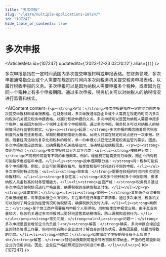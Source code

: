 ```yaml
---
title: "多次申报"
slug: "/learn/multiple-applications-107247"
id: "107247"
hide_table_of_contents: true
---
```



# 多次申报

<ArticleMeta id={107247} updatedAt={'2023-12-23 02:20:12'} alias={`[]`} />
<div className='border-solid border-b border-t-0 my-4 border-[var(--ifm-color-gray-300)]' />

多次申报是指在一定时间范围内多次提交申报材料或申报表格。在财务领域，多次申报通常指企业或个人需要在规定的时间内多次向税务机关提交税务申报表格，以履行税收申报的义务。多次申报可以是因为纳税人需要申报多个税种，或者因为在同一个税种上有多个申报期限。通过多次申报，税务机关可以对纳税人的纳税情况进行监管和核实。

<AIContent content={`<p><strong>定义：</strong>多次申报是指在一定时间范围内多次提交申报材料或申报表格。在财务领域，多次申报通常指企业或个人需要在规定的时间内多次向税务机关提交税务申报表格，以履行税收申报的义务。多次申报可以是因为纳税人需要申报多个税种，或者因为在同一个税种上有多个申报期限。通过多次申报，税务机关可以对纳税人的纳税情况进行监管和核实。</p><p><strong>起源：</strong>多次申报的概念随着现代税收制度的发展而逐渐形成。早期的税收制度较为简单，纳税人只需在特定时间点进行一次申报。然而，随着经济活动的复杂化和税种的增加，单一的申报方式已无法满足税务监管的需求。因此，多次申报制度应运而生，以确保税务机关能够及时、准确地获取纳税信息。</p><p><strong>类别与特点：</strong>多次申报可以分为以下几类：<ul><li><strong>按税种分类：</strong>不同税种可能有不同的申报频率。例如，增值税可能需要每月申报，而企业所得税可能每季度或每年申报。</li><li><strong>按申报期限分类：</strong>同一税种可能有多个申报期限。例如，企业可能需要在每月、每季度和每年分别进行不同的申报。</li></ul>多次申报的特点包括：<ul><li><strong>频率高：</strong>需要在较短的时间内多次提交申报材料。</li><li><strong>复杂性高：</strong>涉及多个税种和多个申报期限，要求纳税人具备较高的财务管理能力。</li><li><strong>监管严格：</strong>税务机关通过多次申报对纳税情况进行严格监管，确保税收的准确性和及时性。</li></ul></p><p><strong>具体案例：</strong><ul><li><strong>案例一：</strong>某制造企业需要每月申报增值税，每季度申报企业所得税，并在年终进行年度汇算清缴。通过多次申报，税务机关可以及时了解企业的经营情况和纳税情况，确保税款的及时入库。</li><li><strong>案例二：</strong>某个体工商户需要每月申报个人所得税，同时每季度申报营业税。由于其业务量较大，税务机关通过多次申报可以更好地监管其纳税情况，防止漏税和逃税行为。</li></ul></p><p><strong>常见问题：</strong><ul><li><strong>问题一：</strong>多次申报是否会增加企业的负担？<br/><strong>解答：</strong>确实，多次申报会增加企业的财务管理工作量，但同时也有助于企业及时了解自身的财务状况，避免因漏报、错报而导致的罚款。</li><li><strong>问题二：</strong>如果错过了申报期限会有什么后果？<br/><strong>解答：</strong>错过申报期限可能会导致罚款和滞纳金，严重的还可能影响企业的信用评级。因此，企业应严格按照规定的时间进行申报。</li></ul></p>`} id={107247} />
